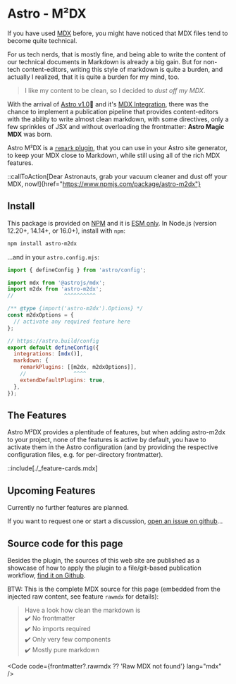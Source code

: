 # Astro - M²DX

If you have used [MDX](https://mdxjs.com) before, you might have noticed that MDX files tend to become quite technical.

For us tech nerds, that is mostly fine, and being able to write the content of our technical documents in Markdown is already a big gain. But for non-tech content-editors, writing this style of markdown is quite a burden, and actually I realized, that it is quite a burden for my mind, too.

> I like my content to be clean, so I decided to _dust off my MDX_.

With the arrival of [Astro v1.0](https://astro.build)🚀 and it's [MDX Integration](https://docs.astro.build/en/guides/integrations-guide/mdx/), there was the chance to implement a publication pipeline that provides content-editors with the ability to write almost clean markdown, with some directives, only a few sprinkles of JSX and without overloading the frontmatter: **Astro Magic MDX** was born.

Astro M²DX is a [`remark` plugin](https://remark.js.org/), that you can use in your Astro site generator, to keep your MDX close to Markdown, while still using all of the rich MDX features.

::callToAction[Dear Astronauts, grab your vacuum cleaner and dust off your MDX, now!]{href="https://www.npmjs.com/package/astro-m2dx"}

## Install

This package is provided on [NPM](https://www.npmjs.com/package/astro-m2dx) and it is [ESM only](https://gist.github.com/sindresorhus/a39789f98801d908bbc7ff3ecc99d99c).
In Node.js (version 12.20+, 14.14+, or 16.0+), install with `npm`:

```sh
npm install astro-m2dx
```

...and in your `astro.config.mjs`:

```js
import { defineConfig } from 'astro/config';

import mdx from '@astrojs/mdx';
import m2dx from 'astro-m2dx';
//                ^^^^^^^^^^

/** @type {import('astro-m2dx').Options} */
const m2dxOptions = {
  // activate any required feature here
};

// https://astro.build/config
export default defineConfig({
  integrations: [mdx()],
  markdown: {
    remarkPlugins: [[m2dx, m2dxOptions]],
    //               ^^^^
    extendDefaultPlugins: true,
  },
});
```

## The Features

Astro M²DX provides a plentitude of features, but when adding astro-m2dx to your project, none of the features is active by default, you have to activate them in the Astro configuration (and by providing the respective configuration files, e.g. for per-directory frontmatter).

::include[./_feature-cards.mdx]

## Upcoming Features

Currently no further features are planned.

If you want to request one or start a discussion, [open an issue on github](https://github.com/christian-hackyourshack/npm/issues/new/choose)...

## Source code for this page

Besides the plugin, the sources of this web site are published as a showcase of how to apply the plugin to a file/git-based publication workflow, [find it on Github](https://github.com/christian-hackyourshack/npm/tree/main/apps/astro-m2dx).

BTW: This is the complete MDX source for this page (embedded from the injected raw content, see feature `rawmdx` for details):

> Have a look how clean the markdown is  
> ✔️ No frontmatter  
> ✔️ No imports required  
> ✔️ Only very few components  
> ✔️ Mostly pure markdown

<Code code={frontmatter?.rawmdx ?? 'Raw MDX not found'} lang="mdx" />
